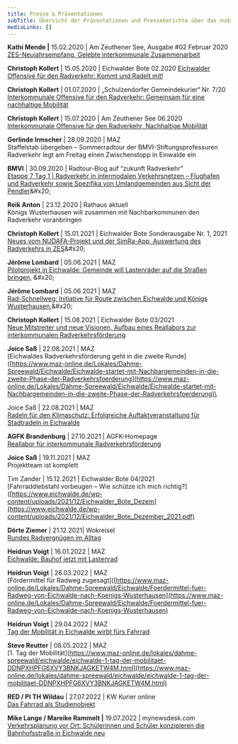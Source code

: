 ```yaml
---
title: Presse & Präsentationen
subTitle: Übersicht der Präsentationen und Presseberichte über das nudafa Reallabor
mediaLinks: []
---
```


**Kathi Mende |** 15.02.2020 | Am Zeuthener See, Ausgabe #02 Februar 2020\
[ZES-Neujahrsempfang, Gelebte interkommunale Zusammenarbeit](https://www.zeuthen.de/Am-Zeuthener-See-2020-02-662807.pdf)

**Christoph Kollert** | 15.05.2020 | Eichwalder Bote 02.2020
[Eichwalder Offensive für den Radverkehr: Kommt und Radelt mit!](https://www.eichwalde.de/wp-content/uploads/2020/07/EB_022020_Mai_web.pdf)

**Christoph Kollert** | 01.07.2020 | „Schulzendorfer Gemeindekurier“ Nr. 7/20 [Interkommunale Offensive für den Radverkehr: Gemeinsam für eine nachhaltige Mobilität](https://www.schulzendorf.de/amtsblatt/index.php#gazette_49393_noScroll)

**Christoph Kollert** | 15.07.2020 | Am Zeuthener See 06.2020
[Interkommunale Offensive für den Radverkehr, Nachhaltige Mobilität](https://www.zeuthen.de/Am-Zeuthener-See-2020-06-665259.pdf)

**Gerlinde Irmscher** | 28.09.2020 | MAZ\
Staffelstab übergeben – Sommerradtour der BMVI-Stiftungsprofessuren Radverkehr legt am Freitag einen Zwischenstopp in Einwalde ein

**BMVI** | 30.09.2020 | Radtour-Blog auf “zukunft Radverkehr”\
[Etappe 7 Tag 1 | Radverkehr in intermodalen Verkehrsnetzen – Flughafen und Radverkehr sowie Spezifika von Umlandgemeinden aus Sicht der Pendler](<[https://zukunft-radverkehr.bmvi.de/bmvi/de/journal/53948/post/17/title/etappe+7](https://zukunft-radverkehr.bmvi.de/bmvi/de/journal/53948/post/17/title/etappe+7)+tag+1+%7C+radverkehr+in+intermodalen+verkehrsnetzen>)&#x20;

**Reik Anton** | 23.12.2020 | Rathaus aktuell\
Königs Wusterhausen will zusammen mit Nachbarkommunen den Radverkehr voranbringen &#x20;

**Christoph Kollert** | 15.01.2021 | Eichwalder Bote Sonderausgabe Nr. 1, 2021\
[Neues vom NUDAFA-Projekt und der SimRa-App, Auswertung des Radverkehrs in ZES](<[https://www.eichwalde.de/wp-content](https://www.eichwalde.de/wp-content)/uploads/2021/02/Sonderausgabe_Eichwalder_Bote_Bauprojekte_in_Eichwalde.pdf>)&#x20;

**Jérôme Lombard** | 05.06.2021 | MAZ\
[Pilotprojekt in Eichwalde: Gemeinde will Lastenräder auf die Straßen bringen,](<[https://www.maz-online.de/Lokales/Dahme-Spreewald/Koenigs-Wusterhausen/](https://www.maz-online.de/Lokales/Dahme-Spreewald/Koenigs-Wusterhausen/)Eichwalde-Gemeinde-will-Lastenraeder-auf-die-Strassen-bringen>) &#x20;

**Jérôme Lombard** | 05.06.2021 | MAZ\
[Rad-Schnellweg: Initiative für Route zwischen Eichwalde und Königs Wusterhausen,](<[https://www.maz-online.de/Lokales/Dahme-Spreewald/Eichwalde/Rad-](https://www.maz-online.de/Lokales/Dahme-Spreewald/Eichwalde/Rad-)Schnellweg-Initiative-fuer-Route-zwischen-Eichwalde-und-Koenigs-Wusterhausen>)&#x20;

**Christoph Kollert** | 15.08.2021 | Eichwalder Bote 03/2021\
[Neue Mitstreiter und neue Visionen, Aufbau eines Reallabors zur interkommunalen Radverkehrsförderung](<[https://www.eichwalde.de/wp-](https://www.eichwalde.de/wp-)content/uploads/2021/08/EB_03_21_September_web.pdf>)

**Joice Saß** | 22.08.2021 | MAZ\
[Eichwaldes Radverkehrsförderung geht in die zweite Runde]([https://www.maz-online.de/Lokales/Dahme-Spreewald/Eichwalde/Eichwalde-startet-mit-Nachbargemeinden-in-die-zweite-Phase-der-Radverkehrsfoerderung](https://www.maz-online.de/Lokales/Dahme-Spreewald/Eichwalde/Eichwalde-startet-mit-Nachbargemeinden-in-die-zweite-Phase-der-Radverkehrsfoerderung)\

Joice Saß | 22.08.2021 | MAZ\
[Radeln für den Klimaschutz: Erfolgreiche Auftaktveranstaltung für Stadtradeln in Eichwalde](<[https://www.maz-online.de/Lokales/Dahme-Spreewald/Eichwalde/Eichwalde-](https://www.maz-online.de/Lokales/Dahme-Spreewald/Eichwalde/Eichwalde-)Auftakt-zur-bundesweiten-Aktion-Stadtradeln-in-ZEWS-Gemeinden>)

**AGFK Brandenburg** | 27.10.2021 | AGFK-Homepage\
[Reallabor für interkommunale Radverkehrsförderung](<[https://www.agfk-brandenburg.de/2021/10/27/reallabor-fuer-interkommunale-radverkehrsfoerderung/](https://www.agfk-brandenburg.de/2021/10/27/reallabor-fuer-interkommunale-radverkehrsfoerderung/)>)

**Joice Saß** | 19.11.2021 | MAZ\
Projektteam ist komplett&#x20;

Tim Zander | 15.12.2021 | Eichwalder Bote 04/2021\
[Fahrraddiebstahl vorbeugen – Wie schütze ich mich richtig?]([https://www.eichwalde.de/wp-content/uploads/2021/12/Eichwalder_Bote_Dezem](https://www.eichwalde.de/wp-content/uploads/2021/12/Eichwalder_Bote_Dezember_2021.pdf)

**Dörte Ziemer** | 21.12.2021| Wokreisel\
[Rundes Radvergnügen im Alltag](<[https://www.wokreisel.de/news/13/710779/aktuelles/rundes-radvergn%C3%BCgen-im-alltag.html](https://www.wokreisel.de/news/13/710779/aktuelles/rundes-radvergn%C3%BCgen-im-alltag.html)>)

**Heidrun Voigt** | 16.01.2022 | MAZ\
[Eichwalde: Bauhof jetzt mit Lastenrad](<[https://www.maz-online.de/Lokales/Dahme-Spreewald/Eichwalde/Bauhof-Eichwalde-testet-jetzt-den-Einsatz-eines-Lastenrads](https://www.maz-online.de/Lokales/Dahme-Spreewald/Eichwalde/Bauhof-Eichwalde-testet-jetzt-den-Einsatz-eines-Lastenrads)>)

**Heidrun Voigt** | 26.03.2022 | MAZ\
[Fördermittel für Radweg zugesagt]([https://www.maz-online.de/Lokales/Dahme-Spreewald/Eichwalde/Foerdermittel-fuer-Radweg-von-Eichwalde-nach-Koenigs-Wusterhausen](https://www.maz-online.de/Lokales/Dahme-Spreewald/Eichwalde/Foerdermittel-fuer-Radweg-von-Eichwalde-nach-Koenigs-Wusterhausen)

**Heidrun Voigt** | 29.04.2022 | MAZ\
[Tag der Mobilität in Eichwalde wirbt fürs Fahrrad](<[https://www.maz-online.de/Lokales/Dahme-Spreewald/Eichwalde/Eichwalde-Tag-der-Mobilitaet-rund-ums-Fahrrad-mit-Kunstradweltmeister-David-Schnabel](https://www.maz-online.de/Lokales/Dahme-Spreewald/Eichwalde/Eichwalde-Tag-der-Mobilitaet-rund-ums-Fahrrad-mit-Kunstradweltmeister-David-Schnabel)>)

**Steve Reutter** | 08.05.2022 | MAZ \
[1. Tag der Mobilität](https://www.maz-online.de/lokales/dahme-spreewald/eichwalde/eichwalde-1-tag-der-mobilitaet-DDNPXHPFG6XVY3BNKJAGKETW4M.html](https://www.maz-online.de/lokales/dahme-spreewald/eichwalde/eichwalde-1-tag-der-mobilitaet-DDNPXHPFG6XVY3BNKJAGKETW4M.html)

**RED / PI TH Wildau** | 27.07.2022 | KW Kurier online\
[Das Fahrrad als Studienobjekt](<[https://kw-kurier.de/das-fahrrad-als-studienobjekt/](https://kw-kurier.de/das-fahrrad-als-studienobjekt/)>)

**Mike Lange / Mareike Rammelt |** 19.07.2022 | mynewsdesk.com\
[Verkehrsplanung vor Ort: Schülerinnen und Schüler konzipieren die Bahnhofsstraße in Eichwalde neu](<[https://www.mynewsdesk.com/de/th-wildau/news/verkehrsplanung-vor-ort-schuelerinnen-und-schueler-konzipieren-die-bahnhofsstrasse-in-eichwalde-neu-451273](https://www.mynewsdesk.com/de/th-wildau/news/verkehrsplanung-vor-ort-schuelerinnen-und-schueler-konzipieren-die-bahnhofsstrasse-in-eichwalde-neu-451273)>)
